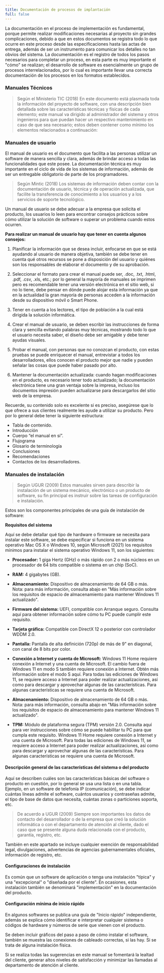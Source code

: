 ```yaml
---
title: Documentación de procesos de implantación
full: false
---
```


La documentación en el proceso de implementación es fundamental, porque permite realizar modificaciones necesarias al proyecto sin grandes complicaciones, debido a que en estos documentos se registra todo lo que ocurre en este proceso desde las especificaciones hasta las actas de entrega, además de ser un instrumento para comunicar los detalles no tan obvios del sistema. La documentación es el registro de todos los pasos necesarios para completar un proceso, en esta parte es muy importante el "cómo" se realizan; el desarrollo de software es esencialmente un grupo de procesos interrelacionados, por lo cual es importante llevar una correcta documentación de los procesos en los formatos establecidos.

### **Manuales Técnicos**

> Según el Ministerio TIC (2018)
 En este documento está plasmada toda la información del proyecto de software, con una descripción bien detallada sobre las características técnicas y físicas de cada elemento; este manual va dirigido al administrador del sistema y otros ingenieros para que puedan hacer un respectivo mantenimiento en caso de que sea necesario; estos deben contener como mínimo los elementos relacionados a continuación:


### **Manuales de usuario**

El manual de usuario es el documento que facilita a las personas utilizar un software de manera sencilla y clara, además de brindar acceso a todas las funcionalidades que este posee. La documentación técnica es muy importante en el ciclo de vida de los sistemas de información, además de ser un entregable obligatorio de parte de los programadores.

> Según Mintic (2018)
Los sistemas de información deben contar con la documentación de usuario, técnica y de operación actualizada, que facilite la transferencia de conocimiento a los usuarios y a los servicios de soporte tecnológico.

Un manual de usuario se debe adecuar a la empresa que solicita el producto, los usuarios lo leen para encontrar consejos prácticos sobre cómo utilizar la solución de software o superar un problema cuando estos ocurren.

**Para realizar un manual de usuario hay que tener en cuenta algunos consejos:**

1. Planificar la información que se desea incluir, enfocarse en que se está ayudando al usuario de manera objetiva, también se debe tener en cuenta qué otros recursos se pone a disposición del usuario y quiénes son los responsables de elaborar el documento y de su aprobación.

2. Seleccionar el formato para crear el manual puede ser, .doc, .txt, .html, .pdf, .csv, .xls, etc.; por lo general la mayoría de manuales se imprimen pero es recomendable tener una versión electrónica en el sitio web, si no lo tiene, debe pensar en dónde puede alojar esta información ya que en la actualidad la gran mayoría de personas acceden a la información desde su dispositivo móvil o Smart Phone.

3. Tener en cuenta a los lectores, el tipo de población a la cual está dirigida la solución informática.

4. Crear el manual de usuario, se deben escribir las instrucciones de forma clara y sencilla evitando palabras muy técnicas, mostrando todo lo que el usuario necesita saber, el diseño debe ser amigable y debe tener ayudas visuales.

5. Probar el manual, con personas que no conozcan el producto, con estas pruebas se puede enriquecer el manual, entrevistar a todos los desarrolladores, ellos conocen el producto mejor que nadie y pueden señalar las cosas que puede haber pasado por alto.

6. Mantener la documentación actualizada: cuando hagan modificaciones en el producto, es necesario tener todo actualizado; la documentación electrónica tiene una gran ventaja sobre la impresa, incluso los documentos impresión pueden actualizarse para descargarlos del sitio web de la empresa.

Recuerde, su contenido solo es excelente si es preciso, asegúrese que lo que ofrece a sus clientes realmente les ayude a utilizar su producto. Pero por lo general debe tener la siguiente estructura:

- Tabla de contenido.
- Introducción
- Cuerpo “el manual en sí”.
- Flujograma
- Glosario de terminología
- Conclusiones
- Recomendaciones
- Contactos de los desarrolladores.

### **Manuales de instalación**

> Según UGUR (2009)
Estos manuales sirven para describir la instalación de un sistema mecánico, electrónico o un producto de software, su fin principal es instruir sobre las tareas de configuración e instalación.

Estos son los componentes principales de una guía de instalación de software:

**Requisitos del sistema**

Aquí se debe detallar qué tipo de hardware o firmware se necesita para instalar este software, se debe especificar si funciona en un sistema operativo Mac OS X o Windows 10, según Microsoft (2021) los requisitos mínimos para instalar el sistema operativo Windows 11, son los siguientes:

- **Procesador:**
1 giga Hertz (GHz) o más rápido con 2 o más núcleos en un procesador de 64 bits compatible o sistema en un chip (SoC).

- **RAM:**
4 gigabytes (GB).

- **Almacenamiento:**
Dispositivo de almacenamiento de 64 GB o más. Nota: para más información, consulta abajo en "Más información sobre los requisitos de espacio de almacenamiento para mantener Windows 11 actualizado".

- **Firmware del sistema:**
UEFI, compatible con Arranque seguro. Consulta aquí para obtener información sobre cómo tu PC puede cumplir este requisito.

- **Tarjeta gráfica:**
Compatible con DirectX 12 o posterior con controlador WDDM 2.0.

- **Pantalla:**
Pantalla de alta definición (720p) de más de 9" en diagonal, con canal de 8 bits por color.

- **Conexión a Internet y cuenta de Microsoft:**
Windows 11 Home requiere conexión a Internet y una cuenta de Microsoft. El cambio fuera de Windows 11 en modo S también requiere conexión a Internet. Obtén más información sobre el modo S aquí. Para todas las ediciones de Windows 11, se requiere acceso a Internet para poder realizar actualizaciones, así como para descargar y aprovechar algunas de las características. Para algunas características se requiere una cuenta de Microsoft.

- **Almacenamiento:**
Dispositivo de almacenamiento de 64 GB o más. Nota: para más información, consulta abajo en "Más información sobre los requisitos de espacio de almacenamiento para mantener Windows 11 actualizado".

- **TPM:**
Módulo de plataforma segura (TPM) versión 2.0. Consulta aquí para ver instrucciones sobre cómo se puede habilitar tu PC para que cumpla este requisito.
Windows 11 Home requiere conexión a Internet y una cuenta de Microsoft. Para todas las ediciones de Windows 11, se requiere acceso a Internet para poder realizar actualizaciones, así como para descargar y aprovechar algunas de las características. Para algunas características se requiere una cuenta de Microsoft.

#### **Descripción general de las características del sistema o del producto**

Aquí se describen cuáles son las características básicas del software o producto en cuestión, por lo general se usa una lista o en una tabla. Ejemplo, en un software de telefonía IP (comunicación), se debe indicar cuántas líneas admite el software, cuántos usuarios y contraseñas admite, el tipo de base de datos que necesita, cuántas zonas o particiones soporta, etc.

> De acuerdo a UGUR (2009)
Siempre son importantes los datos de contacto del desarrollador o de la empresa que creó la solución informática o con el departamento de atención al cliente, dado el caso que se presente alguna duda relacionada con el producto, garantía, registro, etc.

También en este apartado se incluye cualquier exención de responsabilidad legal, divulgaciones, advertencias de agencias gubernamentales oficiales, información de registro, etc.

#### **Configuraciones de instalación**

Es común que un software de aplicación o tenga una instalación "típica" y una "excepcional" o "diseñada por el cliente". En ocasiones, esta instalación también se denominará "implementación" en la documentación del producto.

#### **Configuración mínima de inicio rápido**

En algunos softwares se publica una guía de "Inicio rápido" independiente, además se explica cómo identificar e interpretar cualquier sistema o códigos de hardware y números de serie que vienen con el producto.

Se deben incluir gráficos del paso a paso de cómo instalar el software, también se muestra las conexiones de cableado correctas, si las hay. Si se trata de alguna instalación física.

Si se realiza todas las sugerencias en este manual se fomentará la lealtad del cliente, generar altos niveles de satisfacción y minimizar las llamadas al departamento de atención al cliente.